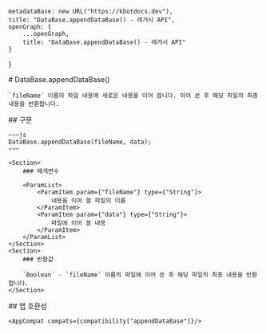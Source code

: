
    metadataBase: new URL("https://kbotdocs.dev"),
    title: "DataBase.appendDataBase() - 레거시 API",
    openGraph: {
        ...openGraph,
        title: "DataBase.appendDataBase() - 레거시 API"
    }
}

<Section>
    # DataBase.appendDataBase()

    `fileName` 이름의 파일 내용에 새로운 내용을 이어 씁니다. 이어 쓴 후 해당 파일의 최종 내용을 반환합니다.
</Section>
<Section>
    ## 구문

    ~~~js
    DataBase.appendDataBase(fileName, data);
    ~~~

    <Section>
        ### 매개변수

        <ParamList>
            <ParamItem param={"fileName"} type={"String"}>
                내용을 이어 쓸 파일의 이름
            </ParamItem>
            <ParamItem param={"data"} type={"String"}>
                파일에 이어 쓸 내용
            </ParamItem>
        </ParamList>
    </Section>
    <Section>
        ### 반환값

        `Boolean` - `fileName` 이름의 파일에 이어 쓴 후 해당 파일의 최종 내용을 반환합니다.
    </Section>
</Section>
<Section>
    ## 앱 호환성

    <AppCompat compats={compatibility["appendDataBase"]}/>
</Section>